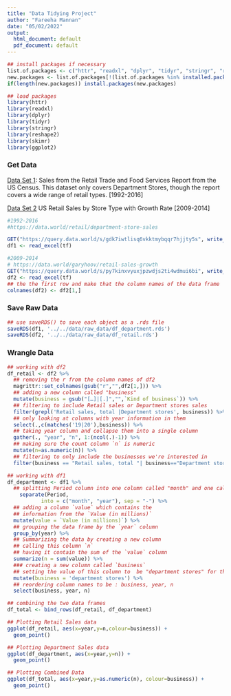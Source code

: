 ```yaml
---
title: "Data Tidying Project"
author: "Fareeha Mannan"
date: "05/02/2022"
output:
  html_document: default
  pdf_document: default
---
```



```r
## install packages if necessary
list.of.packages <- c("httr", "readxl", "dplyr", "tidyr", "stringr", "reshape2", "skimr", "ggplot2", "usethis")
new.packages <- list.of.packages[!(list.of.packages %in% installed.packages()[,"Package"])]
if(length(new.packages)) install.packages(new.packages)

## load packages
library(httr)
library(readxl)
library(dplyr)
library(tidyr)
library(stringr)
library(reshape2)
library(skimr)
library(ggplot2)
```

### Get Data

[Data Set 1](https://data.world/retail/department-store-sales): Sales from the Retail Trade and Food Services Report from the US Census. This dataset only covers Department Stores, though the report covers a wide range of retail types. [1992-2016]

[Data Set 2](https://data.world/garyhoov/retail-sales-growth) US Retail Sales by Store Type with Growth Rate [2009-2014]

```r
#1992-2016
#https://data.world/retail/department-store-sales

GET("https://query.data.world/s/gdk7iwtlisq6vkktmybqqr7hjjty5s", write_disk(tf <- tempfile(fileext = ".xls")))
df1 <- read_excel(tf)

#2009-2014
# https://data.world/garyhoov/retail-sales-growth
GET("https://query.data.world/s/py7kinxvyuxjpzwdjs2ti4wdmui6bi", write_disk(tf <- tempfile(fileext = ".xls")))
df2 <- read_excel(tf)
## the the first row and make that the column names of the data frame
colnames(df2) <- df2[1,]
```

### Save Raw Data

```r
## use saveRDS() to save each object as a .rds file 
saveRDS(df1, '../../data/raw_data/df_department.rds')
saveRDS(df2, '../../data/raw_data/df_retail.rds')
```

### Wrangle Data

```r
## working with df2
df_retail <- df2 %>%
  ## removing the r from the column names of df2
  magrittr::set_colnames(gsub("r","",df2[1,])) %>% 
  ## adding a new column called "business"
  mutate(business = gsub("[…]|[.]","",`Kind of business`)) %>%
  ## filtering to include Retail sales or Department stores sales
  filter(grepl('Retail sales, total |Department stores', business)) %>%
  ## only looking at columns with year information in them
  select(.,c(matches('19|20'),business)) %>%
  ## taking year column and collapse them into a single column
  gather(., "year", "n", 1:(ncol(.)-1)) %>%
  ## making sure the count column `n` is numeric
  mutate(n=as.numeric(n)) %>%
  ## filtering to only include the businesses we're interested in
  filter(business == "Retail sales, total "| business=="Department stores ")
```

```r
## working with df1
df_department <- df1 %>% 
  ## splitting Period column into one column called "month" and one called "year"
    separate(Period,
           into = c("month", "year"), sep = "-") %>%
  ## adding a column `value` which contains the 
  ## information from the `Value (in millions)` 
  mutate(value = `Value (in millions)`) %>%
  ## grouping the data frame by the `year` column
  group_by(year) %>%
  ## Summarizing the data by creating a new column
  ## calling this column `n` 
  ## having it contain the sum of the `value` column
  summarize(n = sum(value)) %>%
  ### creating a new column called `business`
  ## setting the value of this column to  be "department stores" for the entire data set 
  mutate(business = 'department stores') %>%
  ## reordering column names to be : business, year, n
  select(business, year, n)
```

```r
## combining the two data frames
df_total <- bind_rows(df_retail, df_department)
```

```r
## Plotting Retail Sales data
ggplot(df_retail, aes(x=year,y=n,colour=business)) +
  geom_point() 

## Plotting Department Sales data
ggplot(df_department, aes(x=year,y=n)) +
  geom_point() 

## Plotting Combined Data
ggplot(df_total, aes(x=year,y=as.numeric(n), colour=business)) +
  geom_point()
```

